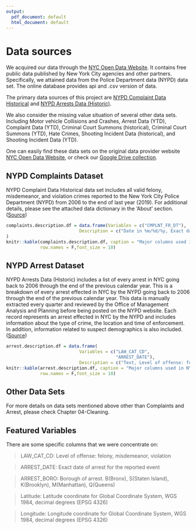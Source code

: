 ```yaml
---
output:
  pdf_document: default
  html_document: default
---
```

# Data sources

We acquired our data through the [NYC Open Data Website](https://opendata.cityofnewyork.us/). It contains free public data published by New York City agencies and other partners. Specifically, we attained data from the Police Department data (NYPD) data set. The online database provides api and .csv version of data.

The primary data sources of this project are [NYPD Complaint Data Historical](https://data.cityofnewyork.us/Public-Safety/NYPD-Complaint-Data-Historic/qgea-i56i) and [NYPD Arrests Data (Historic)](https://data.cityofnewyork.us/Public-Safety/NYPD-Arrests-Data-Historic-/8h9b-rp9u). 

We also consider the missing value situation of several other data sets. Including Motor vehicle Collisions and Crashes, Arrest Data (YTD), Complaint Data (YTD), Criminal Court Summons (historical), Criminal Court Summons (YTD), Hate Crimes, Shooting Incident Data (historical), and Shooting Incident Data (YTD).

One can easily find these data sets on the original data provider website [NYC Open Data Website](https://opendata.cityofnewyork.us/), or check our [Google Drive collection](https://drive.google.com/drive/folders/1qizBRaUb9p1uMkxIIR6MB0exzzqGx3XP?usp=sharing).

## NYPD Complaints Dataset

NYPD Complaint Data Historical data set includes all valid felony, misdemeanor, and violation crimes reported to the New York City Police Department (NYPD) from 2006 to the end of last year (2019). For additional details, please see the attached data dictionary in the ‘About’ section. ([Source](https://data.cityofnewyork.us/Public-Safety/NYPD-Complaint-Data-Historic/qgea-i56i))

```r
complaints.description.df = data.frame(Variables = c("CMPLNT_FR_DT"), 
                            Description = c("Date in %m/%d/%y, Exact date of occurrence for the reported event (or starting date of occurrence, if CMPLNT_TO_DT exists)")
)
knitr::kable(complaints.description.df, caption = "Major columns used in NYPD Complaints",
             row.names = F,font_size = 10)
```

## NYPD Arrest Dataset

NYPD Arrests Data (Historic) includes a list of every arrest in NYC going back to 2006 through the end of the previous calendar year. This is a breakdown of every arrest effected in NYC by the NYPD going back to 2006 through the end of the previous calendar year. This data is manually extracted every quarter and reviewed by the Office of Management Analysis and Planning before being posted on the NYPD website. Each record represents an arrest effected in NYC by the NYPD and includes information about the type of crime, the location and time of enforcement. In addition, information related to suspect demographics is also included. ([Source](https://data.cityofnewyork.us/Public-Safety/NYPD-Arrests-Data-Historic-/8h9b-rp9u))

```r
arrest.description.df = data.frame(
                            Variables = c("LAW_CAT_CD", 
                                          "ARREST_DATE"), 
                            Description = c("Text, Level of offense: felony, misdemeanor, violation",                                              "Date in %m/%d/%y, Exact date of arrest for the reported event"))
knitr::kable(arrest.description.df, caption = "Major columns used in NYPD Arrest",
             row.names = F,font_size = 10)
```

## Other Data Sets

For more details on data sets mentioned above other than Complaints and Arrest, please check Chapter 04-Cleaning.

## Featured Variables

There are some specific columns that we were concentrate on:

> LAW_CAT_CD:    Level of offense: felony, misdemeanor, violation

> ARREST_DATE:   Exact date of arrest for the reported event

> ARREST_BORO:   Borough of arrest. B(Bronx), S(Staten Island), K(Brooklyn),
M(Manhattan), Q(Queens)

> Latitude:      Latitude coordinate for Global Coordinate System, WGS
1984, decimal degrees (EPSG 4326)

> Longitude:     Longitude coordinate for Global Coordinate System, WGS
1984, decimal degrees (EPSG 4326)


